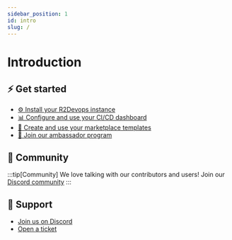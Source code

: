```yaml
---
sidebar_position: 1
id: intro
slug: /
---
```


# Introduction

## ⚡ Get started

- [⚙️ Install your R2Devops instance](self-managed/index.md)
- [📊 Configure and use your CI/CD dashboard](dashboard/how-it-works.md)
- [💼 Create and use your marketplace templates](marketplace/manage-templates.mdx)
- [🦸 Join our ambassador program](ambassador.md)


## 💬 Community

:::tip[Community]
We love talking with our contributors and users! Join our
[<FAIcon icon="fa-brands fa-discord" size="sm" /> Discord community](https://discord.r2devops.io/?utm_medium=website&utm_source=r2devopsdocumentation?utm_campaign=addajob)
:::

## 🙋 Support

- [Join us on Discord](https://discord.r2devops.io?utm_medium=website&utm_source=r2devopsdocumentation&utm_campaign=homepage)
- [Open a ticket](https://tally.so/r/w5Edvw)
